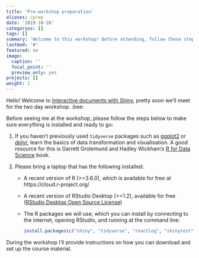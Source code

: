 ```yaml
---
title: 'Pre-workshop preparation'
aliases: /prep
date: '2019-10-28'
categories: []
tags: []
summary: 'Welcome to this workshop! Before attending, follow these steps to help things go smoothly.'
lastmod: '#'
featured: no
image:
  caption: ''
  focal_point: ''
  preview_only: yes
projects: []
weight: 1
---
```


Hello! Welcome to [Interactive documents with Shiny](/), pretty soon we'll meet for the two day workshop. :bee:

Before seeing me at the workshop, please follow the steps below to make sure everything is installed and ready to go:

1. If you haven't previously used `tidyverse` packages such as [ggplot2](https://ggplot2.tidyverse.org/) or [dplyr](https://dplyr.tidyverse.org/), learn the basics of data transformation and visualisation. A good resource for this is Garrett Grolemund and Hadley Wickham's [R for Data Science](https://r4ds.had.co.nz/) book.

1. Please bring a laptop that has the following installed:

    + A recent version of R (>=3.6.0), which is available for free at https://cloud.r-project.org/
    
    + A recent version of RStudio Desktop (>=1.2), available for free ([RStudio Desktop Open Source License](https://www.rstudio.com/products/rstudio/download/#download))
    
    + The R packages we will use, which you can install by connecting to the internet, opening RStudio, and running at the command line:

        ```r
        install.packages(c("shiny", "tidyverse", "reactlog", "shinytest", "usethis", "shinycssloaders", "shinydashboard", "shinythemes", "shinyjs", "leaflet", "plotly"))
        ```

During the workshop I'll provide instructions on how you can download and set up the course material.
